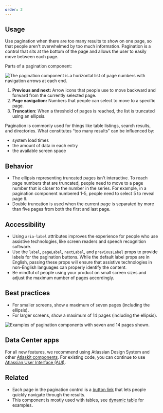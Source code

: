 ```yaml
---
order: 2
---
```


## Usage

Use pagination when there are too many results to show on one page, so that people aren't
overwhelmed by too much information. Pagination is a control that sits at the bottom of the page and
allows the user to easily move between each page.

Parts of a pagination component:

![The pagination component is a horizontal list of page numbers with navigation arrows at each end.](./images/pagination-anatomy.png)

1. **Previous and next:** Arrow icons that people use to move backward and forward from the
   currently selected page.
2. **Page navigation:** Numbers that people can select to move to a specific page.
3. **Truncation:** When a threshold of pages is reached, the list is truncated using an ellipsis.

Pagination is commonly used for things like table listings, search results, and directories. What
constitutes “too many results” can be influenced by:

- system load times
- the amount of data in each entry
- the available screen space

## Behavior

- The ellipsis representing truncated pages isn't interactive. To reach page numbers that are
  truncated, people need to move to a page number that is closer to the number in the series. For
  example, in a pagination component numbered 1-5, people need to select 5 to reveal page 6.
- Double truncation is used when the current page is separated by more than five pages from both the
  first and last page.

## Accessibility

- Using `aria-label` attributes improves the experience for people who use assistive technologies,
  like screen readers and speech recognition software.
- Use the `label`, `pageLabel`, `nextLabel`, and `previousLabel` props to provide labels for the
  pagination buttons. While the default label props are in English, passing these props will ensure
  that assistive technologies in non-English languages can properly identify the content.
- Be mindful of people using your product on small screen sizes and adjust the maximum number of
  pages accordingly.

## Best practices

- For smaller screens, show a maximum of seven pages (including the ellipsis).
- For larger screens, show a maximum of 14 pages (including the ellipsis).

![Examples of pagination components with seven and 14 pages shown.](./images/pagination-page-limits.png)

## Data Center apps

For all new features, we recommend using Atlassian Design System and other
[Atlaskit components](https://atlaskit.atlassian.com/). For existing code, you can continue to use
[Atlassian User Interface (AUI)](https://aui.atlassian.com/).

## Related

- Each page in the pagination control is a [button link](/components/button) that lets people
  quickly navigate through the results.
- This component is mostly used with tables, see [dynamic table](/components/dynamic-table/examples)
  for examples.
